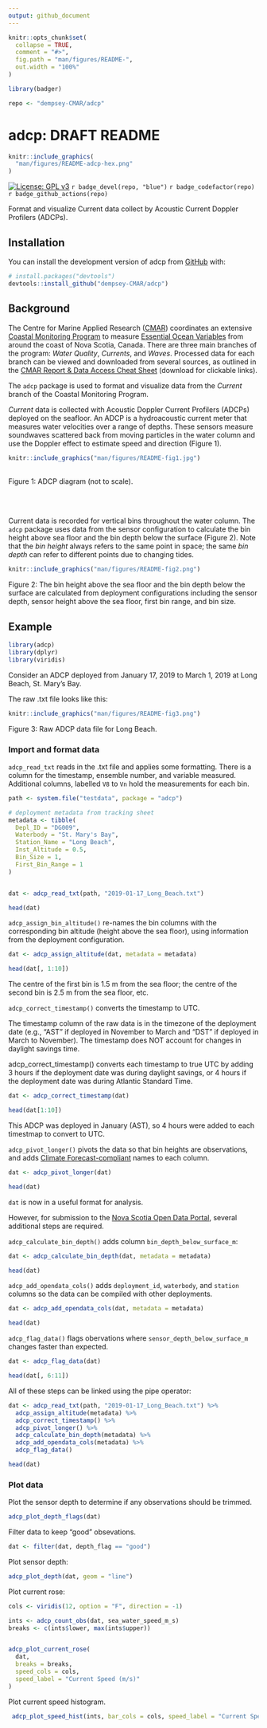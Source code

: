 ```yaml
---
output: github_document
---
```


<!-- README.md is generated from README.Rmd. Please edit that file -->

```r
knitr::opts_chunk$set(
  collapse = TRUE,
  comment = "#>",
  fig.path = "man/figures/README-",
  out.width = "100%"
)

library(badger)

repo <- "dempsey-CMAR/adcp"
```

# adcp: DRAFT README


```r

knitr::include_graphics(
  "man/figures/README-adcp-hex.png"
)

```


<!-- badges: start -->

[![License: GPL v3](https://img.shields.io/badge/License-GPLv3-blue.svg)](https://www.gnu.org/licenses/gpl-3.0) `r badge_devel(repo, "blue")` `r badge_codefactor(repo)` `r badge_github_actions(repo)`

<!-- badges: end -->

Format and visualize Current data collect by Acoustic Current Doppler Profilers (ADCPs).

## Installation

You can install the development version of adcp from [GitHub](https://github.com/) with:

``` r
# install.packages("devtools")
devtools::install_github("dempsey-CMAR/adcp")
```

## Background

The Centre for Marine Applied Research ([CMAR](https://cmar.ca/)) coordinates an extensive [Coastal Monitoring Program](https://cmar.ca/coastal-monitoring-program/) to measure [Essential Ocean Variables](https://www.goosocean.org/index.php?option=com_content&view=article&id=14&Itemid=114) from around the coast of Nova Scotia, Canada. There are three main branches of the program: _Water Quality_, _Currents_, and _Waves_. Processed data for each branch can be viewed and downloaded from several sources, as outlined in the [CMAR Report & Data Access Cheat Sheet](https://github.com/Centre-for-Marine-Applied-Research/strings/blob/master/man/figures/README-access-cheatsheet.pdf) (download for clickable links).

The `adcp` package is used to format and visualize data from the _Current_ branch of the Coastal Monitoring Program. 

_Current_ data is collected with Acoustic Doppler Current Profilers (ADCPs) deployed on the seafloor. An ADCP is a hydroacoustic current meter that measures water velocities over a range of depths. These sensors measure soundwaves scattered back from moving particles in the water column and use the Doppler effect to estimate speed and direction (Figure 1). 


```r

knitr::include_graphics("man/figures/README-fig1.jpg")

```
<br>
Figure 1: ADCP diagram (not to scale).

<br>
<br>


Current data is recorded for vertical bins throughout the water column. The `adcp` package uses data from the sensor configuration to calculate the bin height above sea floor and the bin depth below the surface (Figure 2). Note that the *bin height* always refers to the same point in space; the same *bin depth* can refer to different points due to changing tides.


```r

knitr::include_graphics("man/figures/README-fig2.png")

```
Figure 2: The bin height above the sea floor and the bin depth below the surface are calculated from deployment configurations including the sensor depth, sensor height above the sea floor, first bin range, and bin size.


## Example

```r
library(adcp)
library(dplyr)
library(viridis)
```


Consider an ADCP deployed from January 17, 2019 to March 1, 2019 at Long Beach, St. Mary's Bay. 

The raw .txt file looks like this:


```r

knitr::include_graphics("man/figures/README-fig3.png")

```
Figure 3: Raw ADCP data file for Long Beach.

### Import and format data

`adcp_read_txt` reads in the .txt file and applies some formatting. There is a column for the timestamp, ensemble number, and variable measured. Additional columns, labelled `V8` to `Vn` hold the measurements for each bin.

```r

path <- system.file("testdata", package = "adcp")

# deployment metadata from tracking sheet
metadata <- tibble(
  Depl_ID = "DG009",
  Waterbody = "St. Mary's Bay",
  Station_Name = "Long Beach",
  Inst_Altitude = 0.5,
  Bin_Size = 1,
  First_Bin_Range = 1
)


dat <- adcp_read_txt(path, "2019-01-17_Long_Beach.txt")

head(dat)

```
`adcp_assign_bin_altitude()` re-names the bin columns with the corresponding bin altitude (height above the sea floor), using information from the deployment configuration.

```r
dat <- adcp_assign_altitude(dat, metadata = metadata)

head(dat[, 1:10])
```
The centre of the first bin is 1.5 m from the sea floor; the centre of the second bin is 2.5 m from the sea floor, etc.

`adcp_correct_timestamp()` converts the timestamp to UTC.


The timestamp column of the raw data is in the timezone of the deployment date (e.g., "AST" if deployed in November to March and "DST" if deployed in March to November). The timestamp does NOT account for changes in daylight savings time.

adcp_correct_timestamp() converts each timestamp to true UTC by adding 3 hours if the deployment date was during daylight savings, or 4 hours if the deployment date was during Atlantic Standard Time.

```r
dat <- adcp_correct_timestamp(dat)

head(dat[1:10])
```
This ADCP was deployed in January (AST), so 4 hours were added to each timestmap to convert to UTC.


`adcp_pivot_longer()` pivots the data so that bin heights are observations, and adds [Climate Forecast-compliant](https://cfconventions.org/Data/cf-standard-names/current/build/cf-standard-name-table.html) names to each column.

```r
dat <- adcp_pivot_longer(dat)

head(dat)
```
`dat` is now in a useful format for analysis. 

However, for submission to the [Nova Scotia Open Data Portal](https://data.novascotia.ca/), several additional steps are required.

`adcp_calculate_bin_depth()` adds column `bin_depth_below_surface_m`:

```r
dat <- adcp_calculate_bin_depth(dat, metadata = metadata)

head(dat)
```
`adcp_add_opendata_cols()` adds `deployment_id`, `waterbody`, and `station` columns so the data can be compiled with other deployments.

```r
dat <- adcp_add_opendata_cols(dat, metadata = metadata)

head(dat)
```
`adcp_flag_data()` flags obervations where `sensor_depth_below_surface_m` changes faster than expected.

```r
dat <- adcp_flag_data(dat)

head(dat[, 6:11])
```

All of these steps can be linked using the pipe operator:

```r
dat <- adcp_read_txt(path, "2019-01-17_Long_Beach.txt") %>% 
  adcp_assign_altitude(metadata) %>%
  adcp_correct_timestamp() %>%
  adcp_pivot_longer() %>%
  adcp_calculate_bin_depth(metadata) %>%
  adcp_add_opendata_cols(metadata) %>%
  adcp_flag_data()

head(dat)
```




### Plot data

Plot the sensor depth to determine if any observations should be trimmed.
```r
adcp_plot_depth_flags(dat)
```
Filter data to keep "good" obsevations.
```r
dat <- filter(dat, depth_flag == "good")
```

Plot sensor depth:

```r
adcp_plot_depth(dat, geom = "line")

```
Plot current rose:
```r

cols <- viridis(12, option = "F", direction = -1)

ints <- adcp_count_obs(dat, sea_water_speed_m_s)
breaks <- c(ints$lower, max(ints$upper)) 


adcp_plot_current_rose(
  dat, 
  breaks = breaks, 
  speed_cols = cols,
  speed_label = "Current Speed (m/s)"
)

```
Plot current speed histogram.
```r
 adcp_plot_speed_hist(ints, bar_cols = cols, speed_label = "Current Speed (m/s)")
```





















